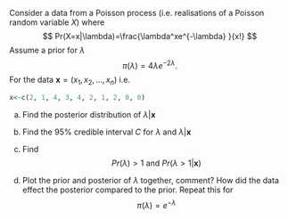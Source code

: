 
Consider a data from a Poisson process (i.e.\ realisations of a Poisson random variable $X$) where
$$
Pr(X=x|\lambda)=\frac{\lambda^xe^{-\lambda}
}{x!}
$$
Assume a prior for $\lambda$
$$
\pi(\lambda)=4\lambda e^{-2\lambda}.
$$
For the data $\mathbf{x}=(x_1,x_2,\ldots,x_n)$ i.e.\
```r
x<-c(2, 1, 4, 3, 4, 2, 1, 2, 0, 0)


```

a. Find the posterior distribution of $\lambda|\mathbf{x}$


b. Find the $95\%$ credible interval $C$ for $\lambda$ and $\lambda|\mathbf{x}$

c. Find
$$
Pr(\lambda)>1\text{ and } Pr(\lambda>1|\mathbf{x})
$$

d. Plot the prior and posterior of $\lambda$ together, comment?  How did the data effect the posterior compared to the prior.  Repeat this for 
$$
\pi(\lambda)=e^{-\lambda}
$$